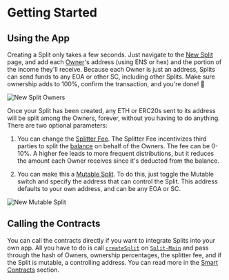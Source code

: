 # Getting Started

## Using the App

Creating a Split only takes a few seconds. Just navigate to the
[New Split](https://app.0xsplits.xyz/split/) page, and add each
[Owner](/core-concepts#owner)'s address (using ENS or hex) and the portion of
the income they'll receive. Because each Owner is just an address, Splits can
send funds to any EOA or other SC, including other Splits. Make sure ownership
adds to 100%, confirm the transaction, and you're done! 🎉

![New Split Owners](/new-split-owners.png)

Once your Split has been created, any ETH or ERC20s sent to its address will be
split among the Owners, forever, without you having to do anything. There are
two optional parameters:

1. You can change the [Splitter Fee](/core-concepts#splitter-fee). The Splitter
   Fee incentivizes third parties to split the [balance](/core-concepts#balance)
   on behalf of the Owners. The fee can be 0-10%. A higher fee leads to more
   frequent distributions, but it reduces the amount each Owner receives since
   it's deducted from the balance.

2. You can make this a [Mutable Split](/core-concepts#mutable-split). To do
   this, just toggle the Mutable switch and specify the address that can control
   the Split. This address defaults to your own address, and can be any EOA or
   SC.

![New Mutable Split](/new-split-mutable.png)

## Calling the Contracts

You can call the contracts directly if you want to integrate Splits into your
own app. All you have to do is call
[`createSplit`](/smart-contracts#createsplit) on
[`Split-Main`](/smart-contracts#splitmain) and pass through the hash of Owners,
ownership percentages, the splitter fee, and if the Split is mutable, a
controlling address. You can read more in the
[Smart Contracts](/smart-contracts) section.
